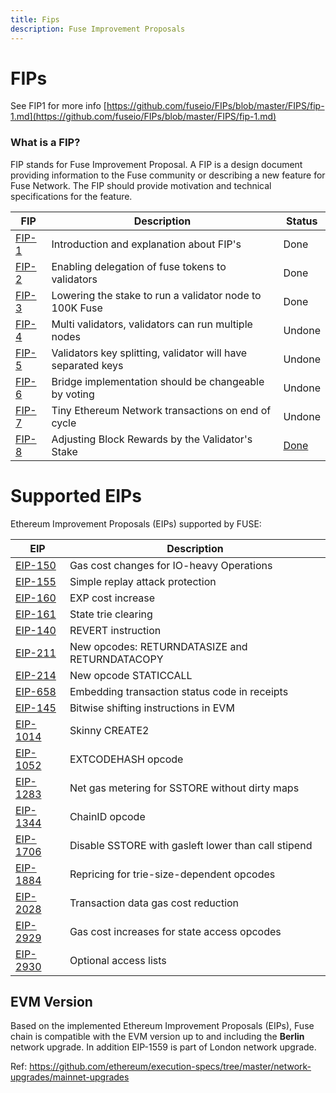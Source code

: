 ```yaml
---
title: Fips
description: Fuse Improvement Proposals
---
```


# FIPs

See FIP1 for more info [https://github.com/fuseio/FIPs/blob/master/FIPS/fip-1.md](https://github.com/fuseio/FIPs/blob/master/FIPS/fip-1.md)

### What is a FIP?

FIP stands for Fuse Improvement Proposal. A FIP is a design document providing information to the Fuse community or describing a new feature for Fuse Network. The FIP should provide motivation and technical specifications for the feature.

| FIP                                                               | Description                                                  | Status                                                 |
| ----------------------------------------------------------------- | ------------------------------------------------------------ | ------------------------------------------------------ |
| [FIP-1](https://github.com/fuseio/FIPs/blob/master/FIPS/fip-1.md) | Introduction and explanation about FIP's                     | Done                                                   |
| [FIP-2](https://github.com/fuseio/FIPs/blob/master/FIPS/fip-2.md) | Enabling delegation of fuse tokens to validators             | Done                                                   |
| [FIP-3](https://github.com/fuseio/FIPs/blob/master/FIPS/fip-3.md) | Lowering the stake to run a validator node to 100K Fuse      | Done                                                   |
| [FIP-4](https://github.com/fuseio/FIPs/blob/master/FIPS/fip-4.md) | Multi validators, validators can run multiple nodes          | Undone                                                 |
| [FIP-5](https://github.com/fuseio/FIPs/blob/master/FIPS/fip-5.md) | Validators key splitting, validator will have separated keys | Undone                                                 |
| [FIP-6](https://github.com/fuseio/FIPs/blob/master/FIPS/fip-6.md) | Bridge implementation should be changeable by voting         | Undone                                                 |
| [FIP-7](https://github.com/fuseio/FIPs/blob/master/FIPS/fip-7.md) | Tiny Ethereum Network transactions on end of cycle           | Undone                                                 |
| [FIP-8](https://github.com/fuseio/FIPs/blob/master/FIPS/fip-8.md) |  Adjusting Block Rewards by the Validator's Stake            | [Done](https://github.com/fuseio/fuse-network/pull/61) |

# Supported EIPs

Ethereum Improvement Proposals (EIPs) supported by FUSE:

| EIP                                                               | Description                                                  |
| ----------------------------------------------------------------- | ------------------------------------------------------------ | 
| [EIP-150](https://eips.ethereum.org/EIPS/eip-150) | Gas cost changes for IO-heavy Operations |
| [EIP-155](https://eips.ethereum.org/EIPS/eip-155) | Simple replay attack protection |
| [EIP-160](https://eips.ethereum.org/EIPS/eip-160) | EXP cost increase |
| [EIP-161](https://eips.ethereum.org/EIPS/eip-161) | State trie clearing |
| [EIP-140](https://eips.ethereum.org/EIPS/eip-140) | REVERT instruction |
| [EIP-211](https://eips.ethereum.org/EIPS/eip-211) | New opcodes: RETURNDATASIZE and RETURNDATACOPY |
| [EIP-214](https://eips.ethereum.org/EIPS/eip-214) | New opcode STATICCALL |
| [EIP-658](https://eips.ethereum.org/EIPS/eip-658) | Embedding transaction status code in receipts |
| [EIP-145](https://eips.ethereum.org/EIPS/eip-145) | Bitwise shifting instructions in EVM |
| [EIP-1014](https://eips.ethereum.org/EIPS/eip-1014) | Skinny CREATE2 |
| [EIP-1052](https://eips.ethereum.org/EIPS/eip-1052) | EXTCODEHASH opcode |
| [EIP-1283](https://eips.ethereum.org/EIPS/eip-1283) | Net gas metering for SSTORE without dirty maps |
| [EIP-1344](https://eips.ethereum.org/EIPS/eip-1344) | ChainID opcode |
| [EIP-1706](https://eips.ethereum.org/EIPS/eip-1706) | Disable SSTORE with gasleft lower than call stipend |
| [EIP-1884](https://eips.ethereum.org/EIPS/eip-1884) | Repricing for trie-size-dependent opcodes |
| [EIP-2028](https://eips.ethereum.org/EIPS/eip-2028) | Transaction data gas cost reduction |
| [EIP-2929](https://eips.ethereum.org/EIPS/eip-2929) | Gas cost increases for state access opcodes |
| [EIP-2930](https://eips.ethereum.org/EIPS/eip-2930) | Optional access lists |

## EVM Version

Based on the implemented Ethereum Improvement Proposals (EIPs), Fuse chain is compatible with the EVM version up to and including the **Berlin** network upgrade. In addition EIP-1559 is part of London network upgrade.

Ref: https://github.com/ethereum/execution-specs/tree/master/network-upgrades/mainnet-upgrades